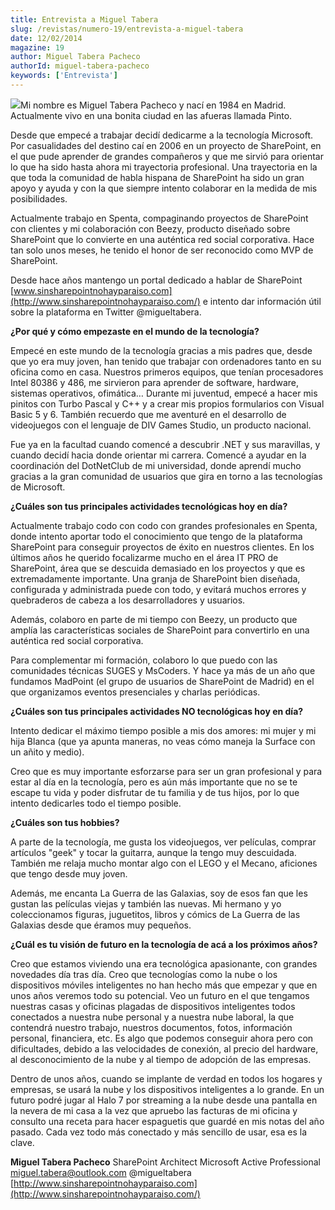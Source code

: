 ```yaml
---
title: Entrevista a Miguel Tabera
slug: /revistas/numero-19/entrevista-a-miguel-tabera
date: 12/02/2014
magazine: 19
author: Miguel Tabera Pacheco
authorId: miguel-tabera-pacheco
keywords: ['Entrevista']
---
```






​![](/../images/autores/miguel-tabera-pacheco.png#author)Mi nombre es Miguel Tabera Pacheco y nací en 1984 en Madrid. Actualmente vivo en una bonita ciudad en las afueras llamada Pinto.

Desde que empecé a trabajar decidí dedicarme a la tecnología Microsoft. Por casualidades del destino caí en 2006 en un proyecto de SharePoint, en el que pude aprender de grandes compañeros y que me sirvió para orientar lo que ha sido hasta ahora mi trayectoria profesional. Una trayectoria en la que toda la comunidad de habla hispana de SharePoint ha sido un gran apoyo y ayuda y con la que siempre intento colaborar en la medida de mis posibilidades.

Actualmente trabajo en Spenta, compaginando proyectos de SharePoint con clientes y mi colaboración con Beezy, producto diseñado sobre SharePoint que lo convierte en una auténtica red social corporativa. Hace tan solo unos meses, he tenido el honor de ser reconocido como MVP de SharePoint.

Desde hace años mantengo un portal dedicado a hablar de SharePoint [www.sinsharepointnohayparaiso.com](http://www.sinsharepointnohayparaiso.com/) e intento dar información útil sobre la plataforma en Twitter @migueltabera.

**¿Por qué y cómo empezaste en el mundo de la tecnología?**

Empecé en este mundo de la tecnología gracias a mis padres que, desde que yo era muy joven, han tenido que trabajar con ordenadores tanto en su oficina como en casa. Nuestros primeros equipos, que tenían procesadores Intel 80386 y 486, me sirvieron para aprender de software, hardware, sistemas operativos, ofimática… Durante mi juventud, empecé a hacer mis pinitos con Turbo Pascal y C++ y a crear mis propios formularios con Visual Basic 5 y 6. También recuerdo que me aventuré en el desarrollo de videojuegos con el lenguaje de DIV Games Studio, un producto nacional.

Fue ya en la facultad cuando comencé a descubrir .NET y sus maravillas, y cuando decidí hacia donde orientar mi carrera. Comencé a ayudar en la coordinación del DotNetClub de mi universidad, donde aprendí mucho gracias a la gran comunidad de usuarios que gira en torno a las tecnologías de Microsoft.

**¿Cuáles son tus principales actividades tecnológicas hoy en día?**

Actualmente trabajo codo con codo con grandes profesionales en Spenta, donde intento aportar todo el conocimiento que tengo de la plataforma SharePoint para conseguir proyectos de éxito en nuestros clientes. En los últimos años he querido focalizarme mucho en el área IT PRO de SharePoint, área que se descuida demasiado en los proyectos y que es extremadamente importante. Una granja de SharePoint bien diseñada, configurada y administrada puede con todo, y evitará muchos errores y quebraderos de cabeza a los desarrolladores y usuarios.

Además, colaboro en parte de mi tiempo con Beezy, un producto que amplía las características sociales de SharePoint para convertirlo en una auténtica red social corporativa.

Para complementar mi formación, colaboro lo que puedo con las comunidades técnicas SUGES y MsCoders. Y hace ya más de un año que fundamos MadPoint (el grupo de usuarios de SharePoint de Madrid) en el que organizamos eventos presenciales y charlas periódicas.

**¿Cuáles son tus principales actividades NO tecnológicas hoy en día?**

Intento dedicar el máximo tiempo posible a mis dos amores: mi mujer y mi hija Blanca (que ya apunta maneras, no veas cómo maneja la Surface con un añito y medio).

Creo que es muy importante esforzarse para ser un gran profesional y para estar al día en la tecnología, pero es aún más importante que no se te escape tu vida y poder disfrutar de tu familia y de tus hijos, por lo que intento dedicarles todo el tiempo posible.

**¿Cuáles son tus hobbies?**

A parte de la tecnología, me gusta los videojuegos, ver películas, comprar artículos "geek" y tocar la guitarra, aunque la tengo muy descuidada. También me relaja mucho montar algo con el LEGO y el Mecano, aficiones que tengo desde muy joven.

Además, me encanta La Guerra de las Galaxias, soy de esos fan que les gustan las películas viejas y también las nuevas. Mi hermano y yo coleccionamos figuras, juguetitos, libros y cómics de La Guerra de las Galaxias desde que éramos muy pequeños.

**¿Cuál es tu visión de futuro en la tecnología de acá a los próximos años?**

Creo que estamos viviendo una era tecnológica apasionante, con grandes novedades día tras día. Creo que tecnologías como la nube o los dispositivos móviles inteligentes no han hecho más que empezar y que en unos años veremos todo su potencial. Veo un futuro en el que tengamos nuestras casas y oficinas plagadas de dispositivos inteligentes todos conectados a nuestra nube personal y a nuestra nube laboral, la que contendrá nuestro trabajo, nuestros documentos, fotos, información personal, financiera, etc. Es algo que podemos conseguir ahora pero con dificultades, debido a las velocidades de conexión, al precio del hardware, al desconocimiento de la nube y al tiempo de adopción de las empresas.

Dentro de unos años, cuando se implante de verdad en todos los hogares y empresas, se usará la nube y los dispositivos inteligentes a lo grande. En un futuro podré jugar al Halo 7 por streaming a la nube desde una pantalla en la nevera de mi casa a la vez que apruebo las facturas de mi oficina y consulto una receta para hacer espaguetis que guardé en mis notas del año pasado. Cada vez todo más conectado y más sencillo de usar, esa es la clave.



**Miguel Tabera Pacheco**
 SharePoint Architect 
Microsoft Active Professional
 [miguel.tabera@outlook.com](mailto:miguel.tabera@outlook.com) 
@migueltabera
 [http://www.sinsharepointnohayparaiso.com](http://www.sinsharepointnohayparaiso.com/)

